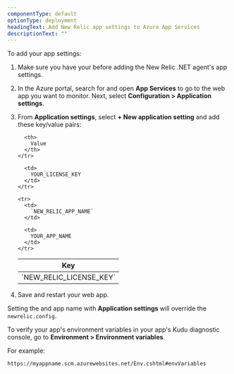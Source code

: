 ```yaml
---
componentType: default
optionType: deployment
headingText: Add New Relic app settings to Azure App Services
descriptionText: ""  
---
```


To add your app settings:

1. Make sure you have your <InlinePopover type="licenseKey"/> before adding the New Relic .NET agent's app settings.
2. In the Azure portal, search for and open <DNT>**App Services**</DNT> to go to the web app you want to monitor. Next, select <DNT>**Configuration > Application settings**</DNT>.
3. From <DNT>**Application settings**</DNT>, select <DNT>**+ New application setting**</DNT> and add these key/value pairs:

   <table>
     <thead>
       <tr>
         <th width={300}>
           Key
         </th>

         <th>
           Value
         </th>
       </tr>
     </thead>

     <tbody>
       <tr>
         <td>
           `NEW_RELIC_LICENSE_KEY`
         </td>

         <td>
           YOUR_LICENSE_KEY
         </td>
       </tr>

       <tr>
         <td>
           `NEW_RELIC_APP_NAME`
         </td>

         <td>
           YOUR_APP_NAME
         </td>
       </tr>
     </tbody>
   </table>
4. Save and restart your web app.

Setting the <InlinePopover type="licenseKey"/> and app name with <DNT>**Application settings**</DNT> will override the `newrelic.config`.

To verify your app's environment variables in your app's Kudu diagnostic console, go to <DNT>**Environment > Environment variables**</DNT>.

For example:

```
https://myappname.scm.azurewebsites.net/Env.cshtml#envVariables
```
